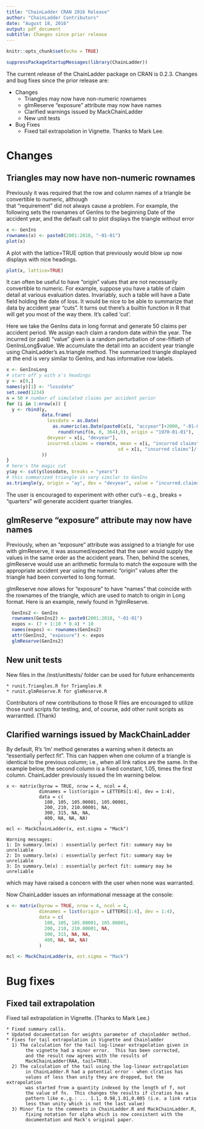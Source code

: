 ```yaml
---
title: "ChainLadder CRAN 2016 Release"
author: "ChainLadder Contributors"
date: "August 18, 2016"
output: pdf_document
subtitle: Changes since prior release
---
```


```r
knitr::opts_chunk$set(echo = TRUE)
```

```r
suppressPackageStartupMessages(library(ChainLadder))

```

The current release of the ChainLadder package on CRAN is
0.2.3.
Changes and bug fixes since the prior release are:

* Changes
    + Triangles may now have non-numeric rownames
    + glmReserve "exposure" attribute may now have names
    + Clarified warnings issued by MackChainLadder
    + New unit tests
* Bug Fixes
    + Fixed tail extrapolation in Vignette. Thanks to Mark Lee.

# Changes

## Triangles may now have non-numeric rownames

Previously it was required that the row and column names of a triangle be convertible
to numeric,
although  
that "requirement" did not always cause a problem.
For example, the following sets the rownames of GenIns to the beginning Date
of the accident year, and the default call to plot displays the triangle without error

```r
x <- GenIns
rownames(x) <- paste0(2001:2010, "-01-01")
plot(x)
```

A plot with the lattice=TRUE option that previously would blow up
now displays with nice headings.

```r
plot(x, lattice=TRUE)
```

It can often be useful to have "origin" values that are 
not necessarily convertible to numeric.
For example,
suppose you have a table of claim detail at various evaluation dates.
Invariably, such a table will have a Date field holding the date of loss.
It would be nice to be able to summarize that data by accident year "cuts".
It turns out there's a builtin function in R that will get you most of the way there.
It's called 'cut'.

Here we take the GenIns data in long format and
generate 50 claims per accident period.
We assign each claim a random date within the year.
The incurred (or paid) "value" given is a random perturbation of one-fiftieth of
GenInsLong$value.
We accumulate the detail into an accident year triangle using
ChainLadder's as.triangle method.
The summarized triangle displayed at the end is very similar to GenIns, and
has informative row labels.

```r
x <- GenInsLong
# start off y with x's headings
y <- x[0,]
names(y)[1] <- "lossdate"
set.seed(1234)
n = 50 # number of simulated claims per accident perior
for (i in 1:nrow(x)) {
  y <- rbind(y,
             data.frame(
               lossdate = as.Date(
                 as.numeric(as.Date(paste0(x[i, "accyear"]+2000, "-01-01"))) +
                   round(runif(n, 0, 364),0), origin = "1970-01-01"),
               devyear = x[i, "devyear"],
               incurred.claims = rnorm(n, mean = x[i, "incurred claims"] / n,
                                         sd = x[i, "incurred claims"]/(10*n))
             ))
}
# here's the magic cut
y$ay <- cut(y$lossdate, breaks = "years")
# this summarized triangle is very similar to GenIns
as.triangle(y, origin = "ay", dev = "devyear", value = "incurred.claims")
```

The user is encouraged to experiment with other cut's --
e.g., breaks = "quarters" will generate accident quarter triangles.

## glmReserve "exposure" attribute may now have names

Previously, when an "exposure" attribute was assigned to a triangle
for use with glmReserve, 
it was assumed/expected that the user would supply the values in the
same order as the accident years. 
Then, behind the scenes, glmReserve would use an arithmetic formula to match
the exposure with the appropriate accident year 
using the numeric "origin" values
after the triangle
had been converted to long format.

glmReserve now allows for "exposure" to have "names"
that coincide with the rownames of the triangle,
which are used to match to origin in Long format.
Here is an example, newly found in ?glmReserve.

```r
  GenIns2 <- GenIns
  rownames(GenIns2) <- paste0(2001:2010, "-01-01")
  expos <- (7 + 1:10 * 0.4) * 10
  names(expos) <- rownames(GenIns2)
  attr(GenIns2, "exposure") <- expos
  glmReserve(GenIns2)
```

## New unit tests

New files in the /inst/unittests/ folder can be used for
future enhancements

    * runit.Triangles.R for Triangles.R
    * runit.glmReserve.R for glmReserve.R

Contributors of new contributions to those R files are encouraged
to utilize those runit scripts for testing, 
and, of course, add other runit scripts as warrantted. 
(Thank)

## Clarified warnings issued by MackChainLadder

By default, R's 'lm' method generates a warning when it detects
an "essentially perfect fit".
This can happen when one column of a triangle is identical to the previous column;
i.e., when all link ratios are the same.
In the example below, the second column is a fixed constant, 1.05,
times the first column.
ChainLadder previously issued the lm warning below.

```
x <- matrix(byrow = TRUE, nrow = 4, ncol = 4, 
            dimnames = list(origin = LETTERS[1:4], dev = 1:4),
            data = c(
              100, 105, 105.00001, 105.00001,
              200, 210, 210.00001, NA,
              300, 315, NA, NA,
              400, NA, NA, NA)
            )
mcl <- MackChainLadder(x, est.sigma = "Mack")

Warning messages:
1: In summary.lm(x) : essentially perfect fit: summary may be unreliable
2: In summary.lm(x) : essentially perfect fit: summary may be unreliable
3: In summary.lm(x) : essentially perfect fit: summary may be unreliable
```
which may have raised a concern with the user when none was warranted.

Now ChainLadder issues an informational message at the console:

```r
x <- matrix(byrow = TRUE, nrow = 4, ncol = 4, 
            dimnames = list(origin = LETTERS[1:4], dev = 1:4),
            data = c(
              100, 105, 105.00001, 105.00001,
              200, 210, 210.00001, NA,
              300, 315, NA, NA,
              400, NA, NA, NA)
            )
```

```r
mcl <- MackChainLadder(x, est.sigma = "Mack")
```

# Bug fixes

## Fixed tail extrapolation

Fixed tail extrapolation in Vignette.
(Thanks to Mark Lee.)

    * Fixed summary calls.
    * Updated documentation for weights parameter of chainladder method.
    * Fixes for tail extrapolation in Vignette and Chainladder
      1) The calculation for the tail log-linear extrapolation given in
	       the vignette had a minor error.  This has been corrected,
	       and the result now agrees with the results of
	       MackChainLadder(RAA, tail=TRUE).
      2) The calculation of the tail using the log-linear extrapolation
	       in ChainLadder.R had a potential error - when clratios has
	       values of less than unity they are dropped, but the extrapolation
	       was started from a quantity indexed by the length of f, not
	       the value of fn.  This changes the results if clratios has a
	       pattern like e.,g.: ... 1.1, 0.98,1.01,0.005 (i.e. a link ratio
	       less than unity which is not the last value)
      3) Minor fix to the comments in ChainLadder.R and MackChainLadder.R,
	       fixing notation for alpha which is now consistent with the
	       documentation and Mack's original paper.